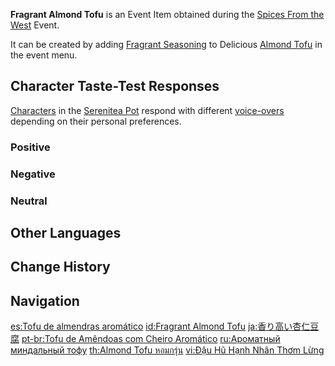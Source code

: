 {{Item Infobox
|id           = 101752
|image        = Item Fragrant Almond Tofu.png
|type         = Consumables
|group2       = Event Items
|invCategory  = Precious Items
|group        = Fragrant Dishes
|quality      = 2
|description  = A delicious dish with some extra seasoning! It gives off a titillating aroma... But whose tastes will this dish suit? Invite your friends, invite your pals &mdash; get them to try this new dish!
|source1      = [[Spices From the West]] Event
|event        = Spices From the West
}}
'''Fragrant Almond Tofu''' is an Event Item obtained during the [[Spices From the West]] Event.

It can be created by adding [[Fragrant Seasoning]] to Delicious [[Almond Tofu]] in the event menu.

==Character Taste-Test Responses==
[[Characters]] in the [[Serenitea Pot]] respond with different [[Spices From the West/Voice-Overs|voice-overs]] depending on their personal preferences.

===Positive===
{{Card List|Albedo,Arataki Itto,Chongyun,Eula,Fischl,Gorou,Ningguang,Noelle,Qiqi,Raiden Shogun,Sucrose,Xiao,Xingqiu}}

===Negative===
{{Card List|Beidou,Ganyu,Kaeya,Kujou Sara,Razor,Rosaria,Xinyan,Yanfei,Yelan}}

===Neutral===
{{Card List|Amber,Barbara,Bennett,Diluc,Venti,Diona,Hu Tao,Jean,Kaedehara Kazuha,Kamisato Ayaka,Kamisato Ayato,Keqing,Klee,Lisa,Mona,Sangonomiya Kokomi,Sayu,Shenhe,Tartaglia,Thoma,Xiangling,Yae Miko,Yoimiya,Yun Jin,Zhongli}}

==Other Languages==
{{Other Languages
|default_hidden = 1
|en      = Fragrant Almond Tofu
|zhs     = 香气四溢的杏仁豆腐
|zhs_rm  = Xiāngqìsìyì de Xìngrén Dòufu
|zht     = 香氣四溢的杏仁豆腐
|zht_rm  = Xiāngqìsìyì de Xìngrén Dòufu
|ja      = 香り高い杏仁豆腐
|ja_rm   = Kaoritakai Annin Toufu
|ko      = 향기로운 행인두부
|ko_rm   = Hyanggiroun Haeng'indubu
|es      = Tofu de almendras aromático
|fr      = Tofu aux amandes (parfumé)
|ru      = Ароматный миндальный тофу
|th      = Almond Tofu หอมกรุ่น
|th_rm   = Almond Tofu Hom Krun
|vi      = Đậu Hũ Hạnh Nhân Thơm Lừng
|de      = Duftender Mandeltofu
|id      = Fragrant Almond Tofu
|pt      = Tofu de Amêndoas com Cheiro Aromático
|tr      = Baharatlı Badem Tofusu
|it      = Tofu di mandorle fragrante
}}

==Change History==
{{Change History|2.6}}

==Navigation==
{{Precious Navbox|Item}}

[[es:Tofu de almendras aromático]]
[[id:Fragrant Almond Tofu]]
[[ja:香り高い杏仁豆腐]]
[[pt-br:Tofu de Amêndoas com Cheiro Aromático]]
[[ru:Ароматный миндальный тофу]]
[[th:Almond Tofu หอมกรุ่น]]
[[vi:Đậu Hũ Hạnh Nhân Thơm Lừng]]
